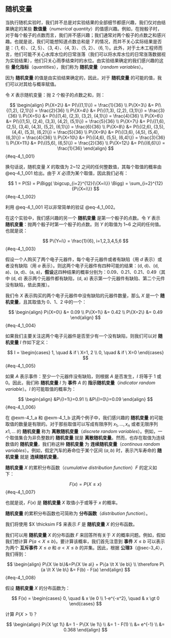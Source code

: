 ## 随机变量 
当执行随机实验时，我们并不总是对实验结果的全部细节都感兴趣，我们仅对由结果确定的某些 **数值量**（*numerical quantity*）的值感兴趣。例如，在抛骰子时，对于每个骰子的点数而言，我们并不感兴趣；我们通常对两个骰子的点数之和感兴趣。也就是说，我们可能想知道点数总和是 7 的情况，而并不关心实际结果是否是：（1, 6）、（2, 5）、（3, 4）、（4, 3）、（5, 2）、（6, 1）。此外，对于土木工程师而言，他们可能不关心水库水位的日常涨落（我们可以将水库水位的日常涨落数据视为实验结果），他们只关心雨季结束时的水位。由实验结果确定的我们感兴趣的这些 **量化指标**（*quantities*），我们称为 **随机变量**（*random variables*）。

因为 **随机变量** 的值是由实验结果确定的，因此，对于 **随机变量** 的可能的值，我们可以对其给与概率赋值。

::: {#exm-4_1_a}
令 $X$ 表示随机变量：抛 2 个骰子的点数之和，则：

$$
\begin{align}
P\{X=2\} &= P(\{(1,1)\}) = \frac{1}{36} \\
P\{X=3\} &= P(\{(1,2), (2,1)\}) = \frac{2}{36} \\
P\{X=4\} &= P(\{(1,3), (2,2), (3,1)\}) = \frac{3}{36} \\
P\{X=5\} &= P(\{(1,4), (2,3), (3,2), (4,1)\}) = \frac{4}{36} \\
P\{X=6\} &= P(\{(1,5), (2,4), (3,3), (4,2), (5,1)\}) = \frac{5}{36} \\
P\{X=7\} &= P(\{(1,6), (2,5), (3,4), (4,3), (5,2), (6,1)\}) = \frac{6}{36} \\
P\{X=8\} &= P(\{(2,6), (3,5), (4,4), (5,3), (6,2)\}) = \frac{5}{36} \\
P\{X=9\} &= P(\{(3,6), (4,5), (5,4), (6,3)\}) = \frac{4}{36} \\
P\{X=10\} &= P(\{(4,6), (5,5), (6,4)\}) = \frac{3}{36} \\
P\{X=11\} &= P(\{(5,6), (6,5)\}) = \frac{2}{36} \\
P\{X=12\} &= P(\{(6,6)\}) = \frac{1}{36}
\end{align}
$$ {#eq-4_1_001}
:::

换句话说，随机变量 $X$ 的取值为 2~12 之间的任何整数值，其每个取值的概率由 @eq-4_1_001 给出。由于 $X$ 必须为某个取值，因此我们必有：

$$
1 = P(S) = P\Bigg( \bigcup_{i=2}^{12}{\{X=i\}} \Bigg) = \sum_{i=2}^{12}{P\{X=i\}}
$$ {#eq-4_1_002}

利用 @eq-4_1_001 可以非常简单的验证 @eq-4_1_002。

在这个实验中，我们感兴趣的另一个 **随机变量** 是第一个骰子的点数。令 $Y$ 表示 **随机变量**：抛两个骰子时第一个骰子的点数。则 $Y$ 的取值为 1~6 之间的任何值。也就是说：

$$
P\{Y=i\} = \frac{1}{6}, i=1,2,3,4,5,6
$$ {#eq-4_1_003}

::: {#exm-4_1_b}
假设一个人购买了两个电子元器件，每个电子元器件或者有缺陷（用 *d* 表示）或者没有缺陷（用 *a* 表示）。则这两个电子元器件有四种可能的结果：(d, d)、(d, a)、(a, d)、(a, a)，**假设**这四种结果的概率分别为：0.09、0.21、0.21、0.49（其中 (d, d) 表示两个元器件都有缺陷，(d, a) 表示第一个元器件有缺陷、第二个元件没有缺陷，依此类推）。
:::

我们令 $X$ 表示购买的两个电子元器件中没有缺陷的元器件数量，那么 $X$ 是一个 **随机变量**，且其取值为 0、1、2 中的一个：

$$
\begin{align}
P\{X=0\} &= 0.09 \\
P\{X=1\} &= 0.42 \\
P\{X=2\} &= 0.49 
\end{align}
$$ {#eq-4_1_004}

如果我们主要关注这两个电子元器件是否至少有一个没有缺陷，则我们可以对 **随机变量** $I$ 作如下定义：

$$
I = \begin{cases}
1, \quad & if \ X=1, 2 \\
0, \quad & if \ X=0
\end{cases}
$$ {#eq-4_1_005}

如果 $A$ 表示事件：至少一个元器件没有缺陷，则根据 $A$ 是否发生，$I$ 将等于 1 或 0。因此，我们称 **随机变量** $I$ 为 **事件** $A$ 的 **指示随机变量**（*indicator random variable*）。$I$ 的可能取值的概率为：

$$
\begin{align}
&P\{I=1\}=0.91 \\
&P\{I=0\}=0.09
\end{align}
$$ {#eq-4_1_006}

在 @exm-4_1_a 和 @exm-4_1_b 这两个例子中，我们感兴趣的 **随机变量** 的可能取值的数量是有限的。对于那些取值可以写成有限序列 $x_1,..., x_n$ 或者无限序列 $x1,...$ 的 **随机变量** 称为 **离散随机变量**（*discrete random variables*）。例如，一个取值集合为非负整数的 **随机变量** 就是 **离散随机变量**。然而，也存在取值为连续数值的 **随机变量**，我们称这种 **随机变量** 为 **连续随机变量**（*continous random variables*）。例如，假定汽车的寿命位于某个区间 $(a,b)$ 时，表示汽车寿命的 **随机变量** 就是 **连续随机变量**。

**随机变量** $X$ 的累积分布函数（*cumulative distribution function*）$F$ 的定义如下：

$$
F(x) = P\{X \le x\}
$$ {#eq-4_1_007}

也就是说，$F(x)$ 是 **随机变量** $X$ 取值小于或等于 $x$ 的概率。

::: {.callout-note}
**随机变量** 的累积分布函数也可简称为 **分布函数**（*distribution function*）。
:::

::: {.callout-tip}
我们将使用 $X \thicksim F$ 来表示 $F$ 是 **随机变量** $X$ 的分布函数。
:::

我们可以用 **随机变量** $X$ 的分布函数 $F$ 来回答所有关于 $X$ 的概率问题。例如，假如我们想计算 $P\{a \lt X \le b\}$。要计算该概率，我们首先注意到 **事件** ${X \le b}$ 可以表示为两个 **互斥事件** ${X \le a}$ 和 ${a \lt X \le b}$ 的并集。因此，根据 **公理3**（@sec-3_4），我们得到：

$$
\begin{align}
P\{X \le b\}&=P\{X \le a\} + P\{a \lt X \le b\} \\
\therefore P\{a \lt X \le b\} &= F(b) - F(a)
\end{align}
$$ {#eq-4_1_008}

::: {#exr-4_1_c}
假设 **随机变量** $X$ 的分布函数为：

$$
F(x) = \begin{cases}
0, \quad & x \le 0 \\
1-e^{-x^2}, \quad & x \gt 0
\end{cases}
$$

计算 $P\{X \gt 1\}$？
:::

::: {#sol-4_1_c}
$$
\begin{align}
P\{X \gt 1\} &= 1 - P\{X \le 1\} \\
&= 1 - F(1) \\
&= e^{-1} \\
&= 0.368
\end{align}
$$
:::
